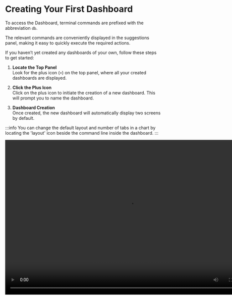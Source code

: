 # Creating Your First Dashboard

To access the Dashboard, terminal commands are prefixed with the abbreviation `db`.

The relevant commands are conveniently displayed in the suggestions panel, making it easy to quickly execute the required actions.

If you haven’t yet created any dashboards of your own, follow these steps to get started:

1. **Locate the Top Panel**  
   Look for the plus icon (`+`) on the top panel, where all your created dashboards are displayed.

2. **Click the Plus Icon**  
   Click on the plus icon to initiate the creation of a new dashboard. This will prompt you to name the dashboard.

3. **Dashboard Creation**  
   Once created, the new dashboard will automatically display two screens by default.

:::info
You can change the default layout and number of tabs in a chart by locating
the 'layout' icon beside the command line inside the dashboard.
:::

<video width="800" height="500" autoPlay>
  <source
    src="https://assets.pandaterminal.com/documentation_clips/creating%20a%20dashboard.mov"
    type="video/mp4"
  ></source>
</video>
